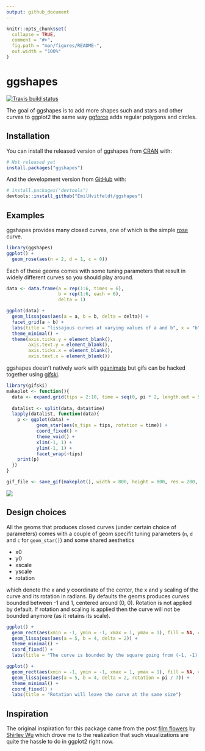 ```yaml
---
output: github_document
---
```


<!-- README.md is generated from README.Rmd. Please edit that file -->

```r
knitr::opts_chunk$set(
  collapse = TRUE,
  comment = "#>",
  fig.path = "man/figures/README-",
  out.width = "100%"
)
```


# ggshapes

<!-- badges: start -->
[![Travis build status](https://travis-ci.org/EmilHvitfeldt/ggshapes.svg?branch=master)](https://travis-ci.org/EmilHvitfeldt/ggshapes)
<!-- badges: end -->

The goal of ggshapes is to add more shapes such and stars and other curves to ggplot2 the same way [ggforce](https://github.com/thomasp85/ggforce) adds regular polygons and circles.

## Installation

You can install the released version of ggshapes from [CRAN](https://CRAN.R-project.org) with:

``` r
# Not released yet
install.packages("ggshapes")
```

And the development version from [GitHub](https://github.com/) with:

``` r
# install.packages("devtools")
devtools::install_github("EmilHvitfeldt/ggshapes")
```

## Examples

ggshapes provides many closed curves, one of which is the simple [rose](https://en.wikipedia.org/wiki/Rose_(mathematics)) curve.

```r
library(ggshapes)
ggplot() +
  geom_rose(aes(n = 2, d = 1, c = 0)) 
```

Each of these geoms comes with some tuning parameters that result in widely different curves so you should play around.

```r
data <- data.frame(a = rep(1:6, times = 6),
                   b = rep(1:6, each = 6),
                   delta = 1)

ggplot(data) +
  geom_lissajous(aes(a = a, b = b, delta = delta)) +
  facet_grid(a ~ b) +
  labs(title = "lissajous curves at varying values of a and b", x = "b", y = "a") +
  theme_minimal() +
  theme(axis.ticks.y = element_blank(),
        axis.text.y = element_blank(),
        axis.ticks.x = element_blank(),
        axis.text.x = element_blank())
```

ggshapes doesn't natively work with [gganimate](https://github.com/thomasp85/gganimate) but gifs can be hacked together using [gifski](https://ropensci.org/technotes/2018/07/23/gifski-release/).

```r
library(gifski)
makeplot <- function(){
  data <- expand.grid(tips = 2:10, time = seq(0, pi * 2, length.out = 50)[-1])
  
  datalist <- split(data, data$time)
  lapply(datalist, function(data){
    p <- ggplot(data) +
           geom_star(aes(n_tips = tips, rotation = time)) +
           coord_fixed() +
           theme_void() +
           xlim(-1, 1) +
           ylim(-1, 1) +
           facet_wrap(~tips)
    print(p)
  })
}

gif_file <- save_gif(makeplot(), width = 800, height = 800, res = 200, delay = 0.01, gif_file = "man/example.gif")
```

![](man/example.gif)

## Design choices

All the geoms that produces closed curves (under certain choice of parameters) comes with a couple of geom specifit tuning parameters (`n`, `d` and `c` for `geom_star()`) and some shared aesthetics

- x0
- y0
- xscale
- yscale
- rotation

which denote the x and y coordinate of the center, the x and y scaling of the curve and its rotation in radians. By defaults the geoms produces curves bounded between -1 and 1, centered around (0, 0). Rotation is not applied by default. If rotation and scaling is applied then the curve will not be bounded anymore (as it retains its scale).

```r
ggplot() +
  geom_rect(aes(xmin = -1, ymin = -1, xmax = 1, ymax = 1), fill = NA, color = "red", size = 1) +
  geom_lissajous(aes(a = 5, b = 4, delta = 2)) +
  theme_minimal() + 
  coord_fixed() +
  labs(title = "The curve is bounded by the square going from (-1, -1) to (1, 1)")
```

```r
ggplot() +
  geom_rect(aes(xmin = -1, ymin = -1, xmax = 1, ymax = 1), fill = NA, color = "red", size = 1) +
  geom_lissajous(aes(a = 5, b = 4, delta = 2, rotation = pi / 7)) +
  theme_minimal() +
  coord_fixed() +
  labs(title = "Rotation will leave the curve at the same size")
```

## Inspiration

The original inspiration for this package came from the post [film flowers](http://bl.ocks.org/sxywu/raw/d612c6c653fb8b4d7ff3d422be164a5d/) by [Shirley Wu](https://twitter.com/sxywu) which drove me to the realization that such visualizations are quite the hassle to do in ggplot2 right now.
